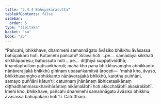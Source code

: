 ```yaml
---
title: "5.4.4 Bahūpakārasutta"
tableOfContents: false
sidebar:
  order: 5
type: "tipitaka"
basket: "su"
book: "a5"
---
```



<DynamicBreadcrumb />

<Division number="234" book="a5" bookNo="16" page="230">

<Paragraph number="1296" book="a5">
“Pañcahi, bhikkhave, dhammehi samannāgato āvāsiko bhikkhu āvāsassa bahūpakāro hoti. Katamehi pañcahi? Sīlavā hoti …pe…  samādāya sikkhati sikkhāpadesu; bahussuto hoti …pe…  diṭṭhiyā suppaṭividdhā; khaṇḍaphullaṃ paṭisaṅkharoti; mahā kho pana bhikkhusaṃgho abhikkanto nānāverajjakā bhikkhū gihīnaṃ upasaṅkamitvā āroceti—  ‘mahā kho, āvuso, bhikkhusaṃgho abhikkanto nānāverajjakā bhikkhū, karotha puññāni, samayo puññāni kātun’ti; catunnaṃ jhānānaṃ ābhicetasikānaṃ diṭṭhadhammasukhavihārānaṃ nikāmalābhī hoti akicchalābhī akasiralābhī. Imehi kho, bhikkhave, pañcahi dhammehi samannāgato āvāsiko bhikkhu āvāsassa bahūpakāro hotī”ti.

</Paragraph>
</Division>

<Paragraph number="1297" type="center" book="a5">
Catutthaṃ.
</Paragraph>